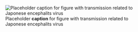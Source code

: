 ![Placeholder __caption__ for figure with transmission related to Japonese encephalits virus](/img/placeholder.jpg)